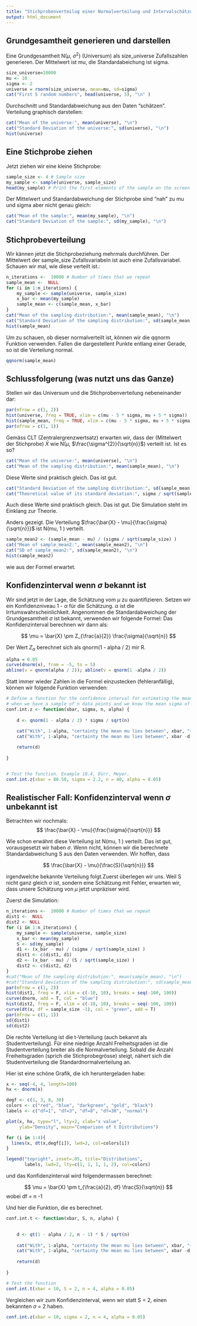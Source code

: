 ```yaml
---
title: "Stichprobenverteilug einer Normalverteilung und Intervalschätzung für den Mittelwert"
output: html_document
---
```


## Grundgesamtheit generieren und darstellen

Eine Grundgesamtheit N($\mu$, $\sigma^{2})$ (Universum) als size_universe Zufallszahlen
generieren. Der Mittelwert ist mu, die Standardabeichung ist sigma.

```r
size_universe=10000
mu <- 10
sigma <- 2
universe = rnorm(size_universe, mean=mu, sd=sigma)
cat("First 5 random numbers", head(universe, 5), "\n" )
```

Durchschnitt und Standardabweichung aus den Daten "schätzen". Verteilung graphisch darstellen:
```r
cat("Mean of the universe:", mean(universe), "\n")
cat("Standard Deviation of the universe:", sd(universe), "\n")
hist(universe)
```

## Eine Stichprobe ziehen

Jetzt ziehen wir eine kleine Stichprobe:
```r
sample_size <- 4 # Sample size
my_sample <- sample(universe, sample_size)
head(my_sample) # Print the first elements of the sample on the screen
```

Der Mittelwert und Standardabweichung der Stichprobe sind "nah" zu mu und sigma aber nicht
genau gleich:
```r
cat("Mean of the sample:", mean(my_sample), "\n")
cat("Standard Deviation of the sample:", sd(my_sample), "\n")
```

## Stichprobeverteilung

Wir kännen jetzt die Stichprobeziehung mehrmals durchführen. Der Mittelwert
der sample_size Zufallsvariabeln ist auch eine Zufallsvariabel. Schauen wir mal,
wie diese verteilt ist.:

```r
n_iterations <-  10000 # Number of times that we repeat
sample_mean <-  NULL
for (i in 1:n_iterations) {
    my_sample <- sample(universe, sample_size)
    x_bar <- mean(my_sample)
    sample_mean <- c(sample_mean, x_bar)
}
cat("Mean of the sampling distribution:", mean(sample_mean), "\n")
cat("Standard Deviation of the sampling distribution:", sd(sample_mean), "\n")
hist(sample_mean)
```

Um zu schauen, ob dieser normalverteilt ist, können wir die qqnorm Funktion
verwenden. Fallen die dargestellent Punkte entlang einer Gerade, so ist
die Verteilung normal.

```r
qqnorm(sample_mean)
```

## Schlussfolgerung (was nutzt uns das Ganze)
Stellen wir das Universum und die Stichprobenverteilung nebeneinander dar:
```r
par(mfrow = c(1, 2))
hist(universe, freq = TRUE, xlim = c(mu - 5 * sigma, mu + 5 * sigma))
hist(sample_mean, freq = TRUE, xlim = c(mu - 5 * sigma, mu + 5 * sigma))
par(mfrow = c(1, 1))
```

Gemäss CLT (Zentralergrenzwertsatz) erwarten wir, dass der (Mittelwert der Stichprobe) $\bar{X}$ 
wie N($\mu$, $\frac{\sigma^{2}}{\sqrt{n}}$) verteilt ist. Ist es so?


```r
cat("Mean of the universe:", mean(universe), "\n")
cat("Mean of the sampling distribution:", mean(sample_mean), "\n")
```
Diese Werte sind praktisch gleich. Das ist gut.

```r
cat("Standard Deviation of the sampling distribution:", sd(sample_mean), "\n")
cat("Theoretical value of its standard deviation:", sigma / sqrt(sample_size), "\n")
```
Auch diese Werte sind praktisch gleich. Das ist gut.
Die Simulation steht im Einklang zur Theorie.

Anders gezeigt. Die Verteilung 
$\frac{\bar{X} - \mu}{\frac{\sigma}{\sqrt{n}}}$ ist N(mu, 1 )
verteilt.

```r
sample_mean2 <- (sample_mean - mu) / (sigma / sqrt(sample_size) )
cat("Mean of sample_mean2:", mean(sample_mean2), "\n")
cat("SD of sample_mean2:", sd(sample_mean2), "\n")
hist(sample_mean2)
```
wie aus der Formel erwartet.


## Konfidenzinterval wenn $\sigma$ bekannt ist

Wir sind jetzt in der Lage, die Schätzung vom $\mu$ zu quantifizieren. Setzen wir ein
Konfidenzniveau 1 - $\alpha$ für die Schätzung. $\alpha$ ist die Irrtumswahrscheinlichkeit.
Angenommen die Standardabweichung der Grundgesamtheit $\sigma$ ist bekannt, verwenden wir
folgende Formel:
Das Konfidenzinterval berechnen wir dann als:


$$
\mu = \bar{X} \pm Z_{\frac{a}{2}} \frac{\sigma}{\sqrt{n}}
$$


Der Wert $Z_{\alpha}$ berechnet sich als qnorm(1 - alpha / 2) mir R.
```r
alpha = 0.05
curve(dnorm(x), from = -5, to = 5)
abline(v = qnorm(alpha / 2)); abline(v = qnorm(1 -alpha / 2))
```

Statt immer wieder Zahlen in die Formel einzustecken (fehleranfällig), 
können wir folgende Funktion verwenden:
```r
# Define a function for the confidence interval for estimating the mean of a normal distribution
# when we have a sample of n data points and we know the mean sigma of the universe
conf.int.z <- function(xbar, sigma, n, alpha) {
    
    d <- qnorm(1 - alpha / 2) * sigma / sqrt(n) 
    
    cat("With", 1-alpha, "certainty the mean mu lies between", xbar, "+/-", d,  "\n")
    cat("With", 1-alpha, "certainty the mean mu lies between", xbar -d, "and", xbar + d, "\n")

    return(d)
    
}


# Test the function. Example 10.4, Dürr, Meyer.
conf.int.z(xbar = 80.50, sigma = 2.2, n = 40, alpha = 0.05)

```

## Realistischer Fall: Konfidenzinterval wenn $\sigma$ unbekannt ist

Betrachten wir nochmals: 
$$
\frac{\bar{X} - \mu}{\frac{\sigma}{\sqrt{n}}}
$$ 

Wie schon erwähnt diese Verteilung ist N(mu, 1 ) verteilt. Das ist gut, vorausgesetzt wir haben 
$\sigma$. Wenn nicht, können wir die berechnete Standardabweichung S aus den Daten verwenden. 
Wir hoffen, dass 

$$
\frac{\bar{X} - \mu}{\frac{S}{\sqrt{n}}}
$$ 

irgendwelche bekannte Verteilung folgt.Zuerst überlegen wir uns. Weil S nicht ganz gleich $\sigma$
ist, sondern eine Schätzung mit Fehler, erwarten wir, dass unsere Schätzung von $\mu$ jetzt
unpräziser wird.

Zuerst die Simulation:

```r
n_iterations <-  10000 # Number of times that we repeat
dist1 <-  NULL
dist2 <- NULL
for (i in 1:n_iterations) {
    my_sample <- sample(universe, sample_size)
    x_bar <- mean(my_sample)
    S <- sd(my_sample)
    d1 <- (x_bar - mu) / (sigma / sqrt(sample_size) )
    dist1 <- c(dist1, d1)
    d2 <- (x_bar - mu) / (S / sqrt(sample_size) )
    dist2 <- c(dist2, d2)
}
#cat("Mean of the sampling distribution:", mean(sample_mean), "\n")
#cat("Standard Deviation of the sampling distribution:", sd(sample_mean), "\n")
par(mfrow = c(1, 2))
hist(dist1, freq = F, xlim = c(-10, 10), breaks = seq(-100, 100))
curve(dnorm, add = T, col = "blue")
hist(dist2, freq = F, xlim = c(-10, 10), breaks = seq(-100, 100))
curve(dt(x, df = sample_size -1), col = "green", add = T)
par(mfrow = c(1, 1))
sd(dist1)
sd(dist2)

```
Die rechte Verteilung ist die t-Verteilung (auch bekannt als Studentverteilung).
Für eine niedrige Anzahl Freiheitsgraden ist die Studentverteilung breiter als die Normalverteilung.
Sobald die Anzahl Freiheitsgraden (sprich die Stichprobegrösse) steigt, nähert sich die
Studentverteilung die Standardnormalverteilung an.

Hier ist eine schöne Grafik, die ich heruntergeladen habe:

```r

x <- seq(-4, 4, length=100)
hx <- dnorm(x)

degf <- c(1, 3, 8, 30)
colors <- c("red", "blue", "darkgreen", "gold", "black")
labels <- c("df=1", "df=3", "df=8", "df=30", "normal")

plot(x, hx, type="l", lty=2, xlab="x value",
     ylab="Density", main="Comparison of t Distributions")

for (i in 1:4){
  lines(x, dt(x,degf[i]), lwd=2, col=colors[i])
}

legend("topright", inset=.05, title="Distributions",
       labels, lwd=2, lty=c(1, 1, 1, 1, 2), col=colors)

```

und das Konfidenzinterval wird folgendermassen berechnet:

$$
\mu = \bar{X} \pm t_{\frac{a}{2}, df} \frac{S}{\sqrt{n}} 
$$
wobei df = n -1

Und hier die Funktion, die es berechnet.

```r
conf.int.t <- function(xbar, S, n, alpha) {

    
    d <- qt(1 - alpha / 2, n - 1) * S / sqrt(n) 
    
    cat("With", 1-alpha, "certainty the mean mu lies between", xbar, "+/-", d,  "\n")
    cat("With", 1-alpha, "certainty the mean mu lies between", xbar -d, "and", xbar + d, "\n")
    
    return(d)
    
}

# Test the function
conf.int.t(xbar = 10, S = 2, n = 4, alpha = 0.05)
```

Vergleichen wir zum Konfidenzinterval, wenn wir statt S = 2, einen bekannten $\sigma$ = 2
haben.

```r
conf.int.z(xbar = 10, sigma = 2, n = 4, alpha = 0.05)
```
